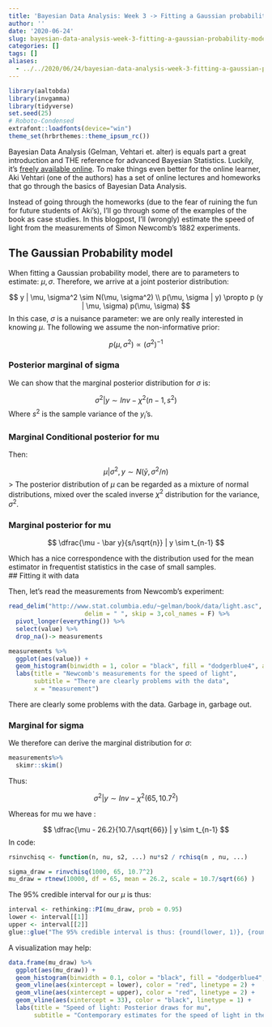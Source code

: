 ```yaml
---
title: 'Bayesian Data Analysis: Week 3 -> Fitting a Gaussian probability model'
author: ''
date: '2020-06-24'
slug: bayesian-data-analysis-week-3-fitting-a-gaussian-probability-model
categories: []
tags: []
aliases: 
  - ../../2020/06/24/bayesian-data-analysis-week-3-fitting-a-gaussian-probability-model/
---
```


```r
library(aaltobda)
library(invgamma)
library(tidyverse)
set.seed(25)
# Roboto-Condensed
extrafont::loadfonts(device="win")
theme_set(hrbrthemes::theme_ipsum_rc())
```

Bayesian Data Analysis (Gelman, Vehtari et. alter) is equals part a great introduction and THE reference for advanced Bayesian Statistics. Luckily, it's [freely available online](http://www.stat.columbia.edu/~gelman/book/). To make things even better for the online learner, Aki Vehtari (one of the authors) has a set of online lectures and homeworks that go through the basics of Bayesian Data Analysis.

Instead of going through the homeworks (due to the fear of ruining the fun for future students of Aki's), I'll go through some of the examples of the book as case studies. In this blogpost, I'll (wrongly) estimate the speed of light from the measurements of Simon Newcomb's 1882 experiments. 

## The Gaussian Probability model

When fitting a Gaussian probability model, there are to parameters to estimate: $\mu, \sigma$. Therefore, we arrive at a joint posterior distribution:

$$
y | \mu, \sigma^2 \sim N(\mu, \sigma^2) \\
p(\mu, \sigma | y) \propto p (y | \mu, \sigma) p(\mu, \sigma)
$$
In this case, $\sigma$ is a nuisance parameter: we are only really interested in knowing $\mu$. The following we assume the non-informative prior:

$$
p(\mu, \sigma^2) \propto (\sigma^2)^{-1}
$$

### Posterior marginal of sigma

We can show that the marginal posterior distribution for $\sigma$ is:

$$
\sigma^2 | y \sim Inv -\chi^2 (n - 1, s^2)
$$
Where $s^2$ is the sample variance of the $y_i$'s.

### Marginal Conditional posterior for mu

Then:

$$
\mu | \sigma^2, y \sim N(\bar y, \sigma^2 / n)
$$
> The posterior distribution of $\mu$ can be regarded as a mixture of normal distributions, mixed over the scaled inverse $\chi^2$ distribution for the variance, $\sigma^2$.

### Marginal posterior for mu

$$
\dfrac{\mu  - \bar y}{s/\sqrt{n}} | y \sim t_{n-1}
$$

Which has a nice correspondence with the distribution used for the mean estimator in frequentist statistics in the case of small samples.  
## Fitting it with data

Then, let's read the measurements from Newcomb's experiment:

```r
read_delim("http://www.stat.columbia.edu/~gelman/book/data/light.asc", 
                     delim = " ", skip = 3,col_names = F) %>% 
  pivot_longer(everything()) %>% 
  select(value) %>% 
  drop_na()-> measurements

measurements %>% 
  ggplot(aes(value)) +
  geom_histogram(binwidth = 1, color = "black", fill = "dodgerblue4", alpha = 0.5) +
  labs(title = "Newcomb's measurements for the speed of light",
       subtitle = "There are clearly problems with the data",
       x = "measurement")
```

There are clearly some problems with the data. Garbage in, garbage out.

### Marginal for sigma

We therefore can derive the marginal distribution for $\sigma$:


```r
measurements%>% 
  skimr::skim()
```

Thus:

$$
\sigma^2 | y \sim Inv -\chi^2 (65, 10.7^2)
$$

Whereas for mu we have :

$$
\dfrac{\mu  - 26.2}{10.7/\sqrt{66}} | y \sim t_{n-1}
$$
In code:

```r
rsinvchisq <- function(n, nu, s2, ...) nu*s2 / rchisq(n , nu, ...)

sigma_draw = rinvchisq(1000, 65, 10.7^2)
mu_draw = rtnew(10000, df = 65, mean = 26.2, scale = 10.7/sqrt(66) )
```

The 95% credible interval for our $\mu$ is thus:

```r
interval <- rethinking::PI(mu_draw, prob = 0.95)
lower <- interval[[1]]
upper <- interval[[2]]
glue::glue("The 95% credible interval is thus: {round(lower, 1)}, {round(upper, 1)}")
```

A visualization may help:

```r
data.frame(mu_draw) %>% 
  ggplot(aes(mu_draw)) +
  geom_histogram(binwidth = 0.1, color = "black", fill = "dodgerblue4", alpha = 0.5) +
  geom_vline(aes(xintercept = lower), color = "red", linetype = 2) +
  geom_vline(aes(xintercept = upper), color = "red", linetype = 2) +
  geom_vline(aes(xintercept = 33), color = "black", linetype = 1) +
  labs(title = "Speed of light: Posterior draws for mu",
       subtitle = "Contemporary estimates for the speed of light in the experiment is 33. Garbage in, garbage...")
```

